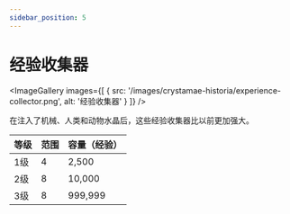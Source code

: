 ```yaml
---
sidebar_position: 5
---
```



# 经验收集器

<ImageGallery images={[
  { src: '/images/crystamae-historia/experience-collector.png', alt: '经验收集器' }
]} />

在注入了机械、人类和动物水晶后，这些经验收集器比以前更加强大。

| 等级 | 范围 | 容量（经验） |
| --- | --- | --- |
| 1级 | 4 | 2,500 |
| 2级 | 8 | 10,000 |
| 3级 | 8 | 999,999 |

